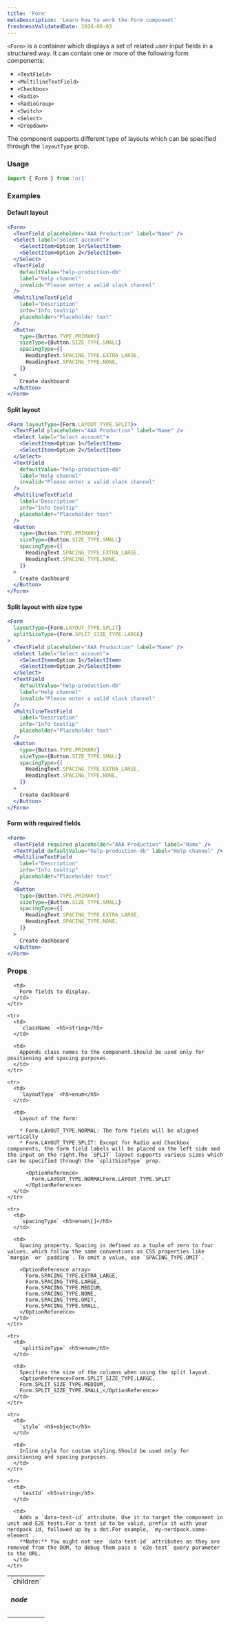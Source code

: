 ```yaml
---
title: 'Form'
metaDescription: 'Learn how to work the Form component'
freshnessValidatedDate: 2024-06-03
---
```


`<Form>` is a container which displays a set of related user input fields in a structured way. It can contain one or more of the following form components:

* `<TextField>`
* `<MultilineTextField>`
* `<Checkbox>`
* `<Radio>`
* `<RadioGroup>`
* `<Switch>`
* `<Select>`
* `<Dropdown>`

The component supports different type of layouts which can be specified through the `layoutType` prop.

### Usage

```jsx
import { Form } from 'nr1'
```

### Examples

#### Default layout

```jsx
<Form>
  <TextField placeholder="AAA Production" label="Name" />
  <Select label="Select account">
    <SelectItem>Option 1</SelectItem>
    <SelectItem>Option 2</SelectItem>
  </Select>
  <TextField
    defaultValue="help-production-db"
    label="Help channel"
    invalid="Please enter a valid slack channel"
  />
  <MultilineTextField
    label="Description"
    info="Info tooltip"
    placeholder="Placeholder text"
  />
  <Button
    type={Button.TYPE.PRIMARY}
    sizeType={Button.SIZE_TYPE.SMALL}
    spacingType={[
      HeadingText.SPACING_TYPE.EXTRA_LARGE,
      HeadingText.SPACING_TYPE.NONE,
    ]}
  >
    Create dashboard
  </Button>
</Form>
```

#### Split layout

```jsx
<Form layoutType={Form.LAYOUT_TYPE.SPLIT}>
  <TextField placeholder="AAA Production" label="Name" />
  <Select label="Select account">
    <SelectItem>Option 1</SelectItem>
    <SelectItem>Option 2</SelectItem>
  </Select>
  <TextField
    defaultValue="help-production-db"
    label="Help channel"
    invalid="Please enter a valid slack channel"
  />
  <MultilineTextField
    label="Description"
    info="Info tooltip"
    placeholder="Placeholder text"
  />
  <Button
    type={Button.TYPE.PRIMARY}
    sizeType={Button.SIZE_TYPE.SMALL}
    spacingType={[
      HeadingText.SPACING_TYPE.EXTRA_LARGE,
      HeadingText.SPACING_TYPE.NONE,
    ]}
  >
    Create dashboard
  </Button>
</Form>
```

#### Split layout with size type

```jsx
<Form
  layoutType={Form.LAYOUT_TYPE.SPLIT}
  splitSizeType={Form.SPLIT_SIZE_TYPE.LARGE}
>
  <TextField placeholder="AAA Production" label="Name" />
  <Select label="Select account">
    <SelectItem>Option 1</SelectItem>
    <SelectItem>Option 2</SelectItem>
  </Select>
  <TextField
    defaultValue="help-production-db"
    label="Help channel"
    invalid="Please enter a valid slack channel"
  />
  <MultilineTextField
    label="Description"
    info="Info tooltip"
    placeholder="Placeholder text"
  />
  <Button
    type={Button.TYPE.PRIMARY}
    sizeType={Button.SIZE_TYPE.SMALL}
    spacingType={[
      HeadingText.SPACING_TYPE.EXTRA_LARGE,
      HeadingText.SPACING_TYPE.NONE,
    ]}
  >
    Create dashboard
  </Button>
</Form>
```

#### Form with required fields

```jsx
<Form>
  <TextField required placeholder="AAA Production" label="Name" />
  <TextField defaultValue="help-production-db" label="Help channel" />
  <MultilineTextField
    label="Description"
    info="Info tooltip"
    placeholder="Placeholder text"
  />
  <Button
    type={Button.TYPE.PRIMARY}
    sizeType={Button.SIZE_TYPE.SMALL}
    spacingType={[
      HeadingText.SPACING_TYPE.EXTRA_LARGE,
      HeadingText.SPACING_TYPE.NONE,
    ]}
  >
    Create dashboard
  </Button>
</Form>
```

### Props

<table>
  <tbody>
    <tr>
      <td>
        `children` <h5>node</h5>
      </td>

      <td>
        Form fields to display.
      </td>
    </tr>

    <tr>
      <td>
        `className` <h5>string</h5>
      </td>

      <td>
        Appends class names to the component.Should be used only for positioning and spacing purposes.
      </td>
    </tr>

    <tr>
      <td>
        `layoutType` <h5>enum</h5>
      </td>

      <td>
        Layout of the form:

        * Form.LAYOUT_TYPE.NORMAL: The form fields will be aligned vertically
        * Form.LAYOUT_TYPE.SPLIT: Except for Radio and Checkbox components, the form field labels will be placed on the left side and the input on the right.The `SPLIT` layout supports various sizes which can be specified through the `splitSizeType` prop.

          <OptionReference>
            Form.LAYOUT_TYPE.NORMALForm.LAYOUT_TYPE.SPLIT
          </OptionReference>
      </td>
    </tr>

    <tr>
      <td>
        `spacingType` <h5>enum\[]</h5>
      </td>

      <td>
        Spacing property. Spacing is defined as a tuple of zero to four values, which follow the same conventions as CSS properties like `margin` or `padding`. To omit a value, use `SPACING_TYPE.OMIT`.

        <OptionReference array>
          Form.SPACING_TYPE.EXTRA_LARGE,
          Form.SPACING_TYPE.LARGE,
          Form.SPACING_TYPE.MEDIUM,
          Form.SPACING_TYPE.NONE,
          Form.SPACING_TYPE.OMIT,
          Form.SPACING_TYPE.SMALL,
        </OptionReference>
      </td>
    </tr>

    <tr>
      <td>
        `splitSizeType` <h5>enum</h5>
      </td>

      <td>
        Specifies the size of the columns when using the split layout.
        <OptionReference>Form.SPLIT_SIZE_TYPE.LARGE,
        Form.SPLIT_SIZE_TYPE.MEDIUM,
        Form.SPLIT_SIZE_TYPE.SMALL,</OptionReference>
      </td>
    </tr>

    <tr>
      <td>
        `style` <h5>object</h5>
      </td>

      <td>
        Inline style for custom styling.Should be used only for positioning and spacing purposes.
      </td>
    </tr>

    <tr>
      <td>
        `testId` <h5>string</h5>
      </td>

      <td>
        Adds a `data-test-id` attribute. Use it to target the component in unit and E2E tests.For a test id to be valid, prefix it with your nerdpack id, followed up by a dot.For example, `my-nerdpack.some-element`.
        **Note:** You might not see `data-test-id` attributes as they are removed from the DOM, to debug them pass a `e2e-test` query parameter to the URL.
      </td>
    </tr>
  </tbody>
</table>

